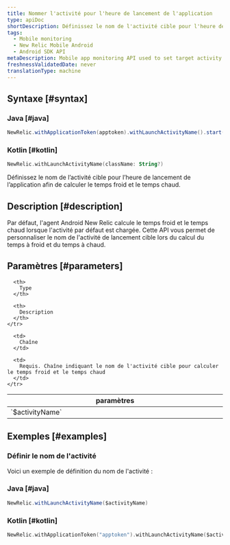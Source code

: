 ```yaml
---
title: Nommer l'activité pour l'heure de lancement de l'application
type: apiDoc
shortDescription: Définissez le nom de l'activité cible pour l'heure de lancement de l'application afin de calculer le temps froid et le temps chaud
tags:
  - Mobile monitoring
  - New Relic Mobile Android
  - Android SDK API
metaDescription: Mobile app monitoring API used to set target activity name.
freshnessValidatedDate: never
translationType: machine
---
```


## Syntaxe [#syntax]

### Java [#java]

```java
NewRelic.withApplicationToken(apptoken).withLaunchActivityName().start(this.getApplication());
```

### Kotlin [#kotlin]

```kotlin
NewRelic.withLaunchActivityName(className: String?)
```

Définissez le nom de l’activité cible pour l’heure de lancement de l’application afin de calculer le temps froid et le temps chaud.

## Description [#description]

Par défaut, l'agent Android New Relic calcule le temps froid et le temps chaud lorsque l'activité par défaut est chargée. Cette API vous permet de personnaliser le nom de l'activité de lancement cible lors du calcul du temps à froid et du temps à chaud.

## Paramètres [#parameters]

<table>
  <thead>
    <tr>
      <th width="25%">
        paramètres
      </th>

      <th>
        Type
      </th>

      <th>
        Description
      </th>
    </tr>
  </thead>

  <tbody>
    <tr>
      <td>
        `$activityName`
      </td>

      <td>
        Chaîne
      </td>

      <td>
        Requis. Chaîne indiquant le nom de l'activité cible pour calculer le temps froid et le temps chaud
      </td>
    </tr>
  </tbody>
</table>

## Exemples [#examples]

### Définir le nom de l'activité

Voici un exemple de définition du nom de l'activité :

### Java [#java]

```java
NewRelic.withLaunchActivityName($activityName)
```

### Kotlin [#kotlin]

```kotlin
NewRelic.withApplicationToken("apptoken").withLaunchActivityName($activityName).start(applicationContext)
```